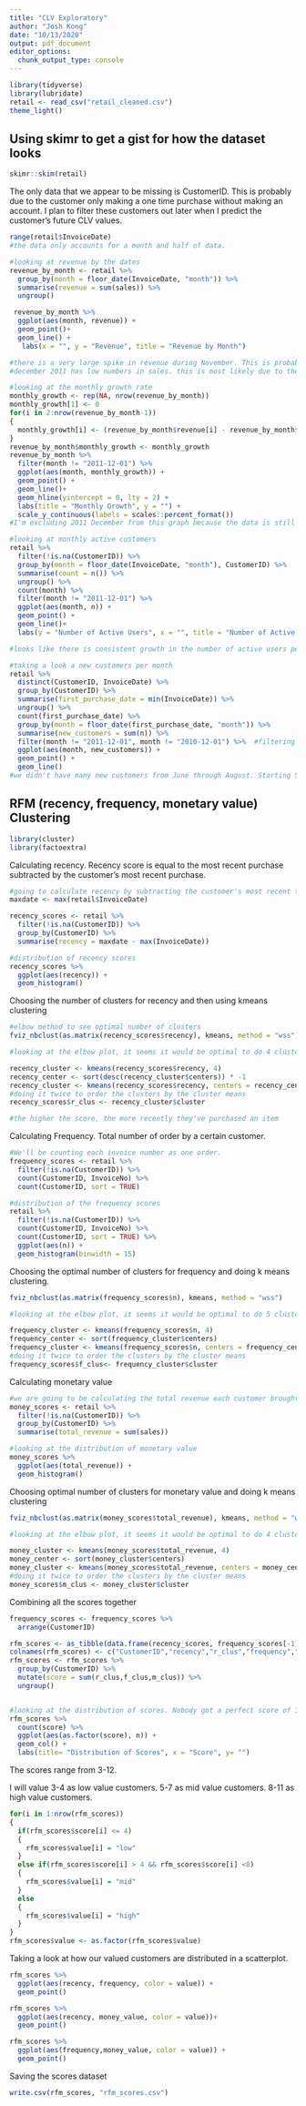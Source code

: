 ```yaml
---
title: "CLV Exploratory"
author: "Josh Kong"
date: "10/13/2020"
output: pdf_document
editor_options: 
  chunk_output_type: console
---
```


```r
library(tidyverse)
library(lubridate)
retail <- read_csv("retail_cleaned.csv")
theme_light()
```

## Using skimr to get a gist for how the dataset looks

```r
skimr::skim(retail)
```

The only data that we appear to be missing is CustomerID. This is probably due to the customer only making a one time purchase without making an account. I plan to filter these customers out later when I predict the customer's future CLV values.

```r
range(retail$InvoiceDate)
#the data only accounts for a month and half of data.
```


```r
#looking at revenue by the dates
revenue_by_month <- retail %>% 
  group_by(month = floor_date(InvoiceDate, "month")) %>% 
  summarise(revenue = sum(sales)) %>% 
  ungroup()

 revenue_by_month %>% 
  ggplot(aes(month, revenue)) + 
  geom_point()+
  geom_line() +
   labs(x = "", y = "Revenue", title = "Revenue by Month")

#there is a very large spike in revenue during November. This is probably due to Black Friday sales, or early Christmas shopping.
#december 2011 has low numbers in sales. this is most likely due to the data not being complete
```


```r
#looking at the monthly growth rate
monthly_growth <- rep(NA, nrow(revenue_by_month))
monthly_growth[1] <- 0
for(i in 2:nrow(revenue_by_month-1))
{
  monthly_growth[i] <- (revenue_by_month$revenue[i] - revenue_by_month$revenue[i-1])/revenue_by_month$revenue[i-1]
}
revenue_by_month$monthly_growth <- monthly_growth
revenue_by_month %>% 
  filter(month != "2011-12-01") %>% 
  ggplot(aes(month, monthly_growth)) + 
  geom_point() + 
  geom_line()+
  geom_hline(yintercept = 0, lty = 2) + 
  labs(title = "Monthly Growth", y = "") + 
  scale_y_continuous(labels = scales::percent_format())
#I'm excluding 2011 December from this graph because the data is still incomplete.
```

```r
#looking at monthly active customers
retail %>% 
  filter(!is.na(CustomerID)) %>% 
  group_by(month = floor_date(InvoiceDate, "month"), CustomerID) %>% 
  summarise(count = n()) %>% 
  ungroup() %>% 
  count(month) %>% 
  filter(month != "2011-12-01") %>% 
  ggplot(aes(month, n)) + 
  geom_point() + 
  geom_line()+ 
  labs(y = "Number of Active Users", x = "", title = "Number of Active Users per Month")

#looks like there is consistent growth in the number of active users per month
```

```r
#taking a look a new customers per month
retail %>% 
  distinct(CustomerID, InvoiceDate) %>% 
  group_by(CustomerID) %>% 
  summarise(first_purchase_date = min(InvoiceDate)) %>% 
  ungroup() %>% 
  count(first_purchase_date) %>% 
  group_by(month = floor_date(first_purchase_date, "month")) %>% 
  summarise(new_customers = sum(n)) %>% 
  filter(month != "2011-12-01", month != "2010-12-01") %>%  #filtering out december because data is still incomplete
  ggplot(aes(month, new_customers)) + 
  geom_point() + 
  geom_line()
#we didn't have many new customers from June through August. Starting September there was a spike in new customers once again
```

## RFM (recency, frequency, monetary value) Clustering
```r
library(cluster)
library(factoextra)
```

Calculating recency. Recency score is equal to the most recent purchase subtracted by the customer's most recent purchase.

```r
#going to calculate recency by subtracting the customer's most recent transcation by the max of the invoice date
maxdate <- max(retail$InvoiceDate)

recency_scores <- retail %>% 
  filter(!is.na(CustomerID)) %>% 
  group_by(CustomerID) %>% 
  summarise(recency = maxdate - max(InvoiceDate)) 

#distribution of recency scores
recency_scores %>% 
  ggplot(aes(recency)) + 
  geom_histogram()
```

Choosing the number of clusters for recency and then using kmeans clustering
```r
#elbow method to see optimal number of clusters
fviz_nbclust(as.matrix(recency_scores$recency), kmeans, method = "wss")

#looking at the elbow plot, it seems it would be optimal to do 4 clusters

recency_cluster <- kmeans(recency_scores$recency, 4)
recency_center <- sort(desc(recency_cluster$centers)) * -1
recency_cluster <- kmeans(recency_scores$recency, centers = recency_center) 
#doing it twice to order the clusters by the cluster means
recency_scores$r_clus <- recency_cluster$cluster

#the higher the score, the more recently they've purchased an item
```

Calculating Frequency. Total number of order by a certain customer.

```r
#We'll be counting each invoice number as one order.
frequency_scores <- retail %>% 
  filter(!is.na(CustomerID)) %>% 
  count(CustomerID, InvoiceNo) %>% 
  count(CustomerID, sort = TRUE)

#distribution of the frequency scores
retail %>% 
  filter(!is.na(CustomerID)) %>% 
  count(CustomerID, InvoiceNo) %>% 
  count(CustomerID, sort = TRUE) %>% 
  ggplot(aes(n)) + 
  geom_histogram(binwidth = 15)
```

Choosing the optimal number of clusters for frequency and doing k means clustering.

```r
fviz_nbclust(as.matrix(frequency_scores$n), kmeans, method = "wss")

#looking at the elbow plot, it seems it would be optimal to do 5 clusters. However, to be consistent with recency, I will do 4 clusters once again.

frequency_cluster <- kmeans(frequency_scores$n, 4)
frequency_center <- sort(frequency_cluster$centers)
frequency_cluster <- kmeans(frequency_scores$n, centers = frequency_center) 
#doing it twice to order the clusters by the cluster means
frequency_scores$f_clus<- frequency_cluster$cluster
```


Calculating monetary value
```r
#we are going to be calculating the total revenue each customer brought in
money_scores <- retail %>% 
  filter(!is.na(CustomerID)) %>% 
  group_by(CustomerID) %>% 
  summarise(total_revenue = sum(sales))

#looking at the distribution of monetary value
money_scores %>% 
  ggplot(aes(total_revenue)) + 
  geom_histogram()
```

Choosing optimal number of clusters for monetary value and doing k means clustering
```r
fviz_nbclust(as.matrix(money_scores$total_revenue), kmeans, method = "wss")

#looking at the elbow plot, it seems it would be optimal to do 4 clusters. 

money_cluster <- kmeans(money_scores$total_revenue, 4)
money_center <- sort(money_cluster$centers)
money_cluster <- kmeans(money_scores$total_revenue, centers = money_center) 
#doing it twice to order the clusters by the cluster means
money_scores$m_clus <- money_cluster$cluster
```

Combining all the scores together
```r
frequency_scores <- frequency_scores %>% 
  arrange(CustomerID)

rfm_scores <- as_tibble(data.frame(recency_scores, frequency_scores[-1], money_scores[-1]))
colnames(rfm_scores) <- c("CustomerID","recency","r_clus","frequency","f_clus","money_value","m_clus")
rfm_scores <- rfm_scores %>% 
  group_by(CustomerID) %>% 
  mutate(score = sum(r_clus,f_clus,m_clus)) %>% 
  ungroup()


#looking at the distribution of scores. Nobody got a perfect score of 12
rfm_scores %>% 
  count(score) %>% 
  ggplot(aes(as.factor(score), n)) + 
  geom_col() +
  labs(title= "Distribution of Scores", x = "Score", y= "")
```

The scores range from 3-12. 

I will value 3-4 as low value customers.
5-7 as mid value customers.
8-11 as high value customers.

```r
for(i in 1:nrow(rfm_scores))
{
  if(rfm_scores$score[i] <= 4)
  {
    rfm_scores$value[i] = "low"
  }
  else if(rfm_scores$score[i] > 4 && rfm_scores$score[i] <8)
  {
    rfm_scores$value[i] = "mid"
  }
  else
  {
    rfm_scores$value[i] = "high"
  }
}
rfm_scores$value <- as.factor(rfm_scores$value)
```

Taking a look at how our valued customers are distributed in a scatterplot.
```r
rfm_scores %>% 
  ggplot(aes(recency, frequency, color = value)) +
  geom_point()

rfm_scores %>% 
  ggplot(aes(recency, money_value, color = value))+
  geom_point()

rfm_scores %>% 
  ggplot(aes(frequency,money_value, color = value)) + 
  geom_point()
```


Saving the scores dataset
```r
write.csv(rfm_scores, "rfm_scores.csv")
```










